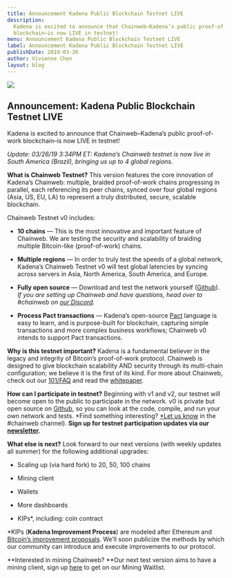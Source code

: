 ```yaml
---
title: Announcement Kadena Public Blockchain Testnet LIVE
description:
  Kadena is excited to announce that Chainweb–Kadena’s public proof-of-work
  blockchain–is now LIVE in testnet!
menu: Announcement Kadena Public Blockchain Testnet LIVE
label: Announcement Kadena Public Blockchain Testnet LIVE
publishDate: 2019-03-26
author: Vivienne Chen
layout: blog
---
```


![](/assets/blog/1_G4ggggsptLXt7z0Rry7UJA.webp)

## Announcement: Kadena Public Blockchain Testnet LIVE

Kadena is excited to announce that Chainweb–Kadena’s public proof-of-work
blockchain–is now LIVE in testnet!

_Update: 03/26/19 3:34PM ET: Kadena’s Chainweb testnet is now live in South
America (Brazil), bringing us up to 4 global regions._

**What is Chainweb Testnet?** This version features the core innovation of
Kadena’s Chainweb: multiple, braided proof-of-work chains progressing in
parallel, each referencing its peer chains, synced over four global regions
(Asia, US, EU, LA) to represent a truly distributed, secure, scalable
blockchain.

Chainweb Testnet v0 includes:

- **10 chains** — This is the most innovative and important feature of Chainweb.
  We are testing the security and scalability of braiding multiple Bitcoin-like
  (proof-of-work) chains.

- **Multiple regions** — In order to truly test the speeds of a global network,
  Kadena’s Chainweb Testnet v0 will test global latencies by syncing across
  servers in Asia, North America, South America, and Europe.

- **Fully open source** — Download and test the network yourself
  ([Github](https://github.com/kadena-io/chainweb-node)). _If you are setting up
  Chainweb and have questions, head over to #chainweb on
  [our Discord](http://discord.io/kadena)._

- **Process Pact transactions** — Kadena’s open-source
  [Pact](http://github.com/kadena-io/pact) language is easy to learn, and is
  purpose-built for blockchain, capturing simple transactions and more complex
  business workflows; Chainweb v0 intends to support Pact transactions.

**Why is this testnet important?** Kadena is a fundamental believer in the
legacy and integrity of Bitcoin’s proof-of-work protocol. Chainweb is designed
to give blockchain scalability AND security through its multi-chain
configuration; we believe it is the first of its kind. For more about Chainweb,
check out our [101/FAQ](./all-about-chainweb-101-and-faqs-2019-02-01.mdx) and
read the [whitepaper](https://kadena.io/docs/chainweb-v15.pdf).

**How can I participate in testnet?** Beginning with v1 and v2, our testnet will
become open to the public to participate in the network. v0 is private but open
source on [Github](https://github.com/kadena-io/chainweb-node), so you can look
at the code, compile, and run your own network and tests. *Find something
interesting? [*Let us know](http://discord.io/kadena) in the #chainweb channel).
**Sign up for testnet participation updates via our
[newsletter](http://kadena.io/newsletter).**

**What else is next?** Look forward to our next versions (with weekly updates
all summer) for the following additional upgrades:

- Scaling up (via hard fork) to 20, 50, 100 chains

- Mining client

- Wallets

- More dashboards

- KIPs\*, including: coin contract

\*KIPs (**Kadena Improvement Process**) are modeled after Ethereum and
[Bitcoin’s improvement proposals](https://en.bitcoin.it/wiki/Bitcoin_Improvement_Proposals).
We’ll soon publicize the methods by which our community can introduce and
execute improvements to our protocol.

**Interested in mining Chainweb? **Our next test version aims to have a mining
client, sign up [here](https://upscri.be/26f493/) to get on our Mining Waitlist.
